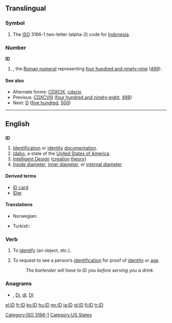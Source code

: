 {{also|Appendix:Variations of "id"}}
==Translingual==
===Symbol===
{{infl|mul|symbol}}
# The [[ISO]] 3166-1 two-letter (alpha-2) code for [[Indonesia]].

===Number===
'''ID'''

# {{misspelling of|CDXCIX|lang=mul}}, the [[Roman numeral]] representing [[four hundred and ninety-nine]] ([[499]]).

====See also====
* Alternate forms: [[CDXCIX]], [[cdxcix]]
* Previous: [[CDXCVIII]] ([[four hundred and ninety-eight]], [[498]])
* Next: [[D]] ([[five hundred]], [[500]])

[[Category:ISO 3166-1]]
----

==English==

==={{abbreviation}}===
'''ID'''

# [[identification|Identification]] or [[identity]] [[documentation]].
# [[Idaho]], a state of the [[United States of America]].
# [[intelligent design|Intelligent Design]] ([[creation]] [[theory]])
# [[Inside diameter]], [[inner diameter]], or [[internal diameter]]

====Derived terms====
* [[ID card]]
* [[IDer]]

====Translations====
{{trans-top|identification or identity documentation, such as in ID card}}
* Norwegian: {{t-|no|ID|m}}
{{trans-mid}}
* Turkish: {{t|tr|kimlik}}
{{trans-bottom}}

===Verb===
{{en-verb}}

# {{transitive}} To [[identify]] (an object, etc.).
# {{transitive}} To request to see a person’s [[identification]] for proof of [[identity]] or [[age]].
#: ''The bartender will have to ID you before serving you a drink.''

===Anagrams===
* {{alphagram|[[di#English|di]]}} , [[Di#English|Di]], [[dI#English|dI]], [[DI#English|DI]]


[[Category:US States]]

[[el:ID]]
[[fr:ID]]
[[ko:ID]]
[[hu:ID]]
[[mr:ID]]
[[ja:ID]]
[[pl:ID]]
[[fi:ID]]
[[tr:ID]]